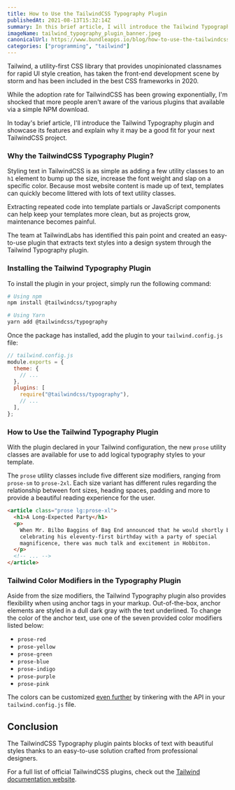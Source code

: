 ---
title: How to Use the TailwindCSS Typography Plugin
publishedAt: 2021-08-13T15:32:14Z
summary: In this brief article, I will introduce the Tailwind Typography plugin and showcase its features and explain why it may be a good fit for your next TailwindCSS project.
imageName: tailwind_typography_plugin_banner.jpeg
canonicalUrl: https://www.bundleapps.io/blog/how-to-use-the-tailwindcss-typography-plugin
categories: ["programming", "tailwind"]
---

Tailwind, a utility-first CSS library that provides unopinionated classnames for rapid UI style creation, has taken the front-end development scene by storm and has been included in the best CSS frameworks in 2020.

While the adoption rate for TailwindCSS has been growing exponentially, I'm shocked that more people aren't aware of the various plugins that available via a simple NPM download.

In today's brief article, I'll introduce the Tailwind Typography plugin and showcase its features and explain why it may be a good fit for your next TailwindCSS project.

### Why the TailwindCSS Typography Plugin?

Styling text in TailwindCSS is as simple as adding a few utility classes to an `h1` element to bump up the size, increase the font weight and slap on a specific color. Because most website content is made up of text, templates can quickly become littered with lots of text utility classes.

Extracting repeated code into template partials or JavaScript components can help keep your templates more clean, but as projects grow, maintenance becomes painful.

The team at TailwindLabs has identified this pain point and created an easy-to-use plugin that extracts text styles into a design system through the Tailwind Typography plugin.

### Installing the Tailwind Typography Plugin

To install the plugin in your project, simply run the following command:

```bash
# Using npm
npm install @tailwindcss/typography

# Using Yarn
yarn add @tailwindcss/typography
```

Once the package has installed, add the plugin to your `tailwind.config.js` file:

```js
// tailwind.config.js
module.exports = {
  theme: {
    // ...
  },
  plugins: [
    require("@tailwindcss/typography"),
    // ...
  ],
};
```

### How to Use the Tailwind Typography Plugin

With the plugin declared in your Tailwind configuration, the new `prose` utility classes are available for use to add logical typography styles to your template.

The `prose` utility classes include five different size modifiers, ranging from `prose-sm` to `prose-2xl`. Each size variant has different rules regarding the relationship between font sizes, heading spaces, padding and more to provide a beautiful reading experience for the user.

```html
<article class="prose lg:prose-xl">
  <h1>A Long-Expected Party</h1>
  <p>
    When Mr. Bilbo Baggins of Bag End announced that he would shortly be
    celebrating his eleventy-first birthday with a party of special
    magnificence, there was much talk and excitement in Hobbiton.
  </p>
  <!-- ... -->
</article>
```

### Tailwind Color Modifiers in the Typography Plugin

Aside from the size modifiers, the Tailwind Typography plugin also provides flexibility when using anchor tags in your markup. Out-of-the-box, anchor elements are styled in a dull dark gray with the text underlined. To change the color of the anchor text, use one of the seven provided color modifiers listed below:

- `prose-red`
- `prose-yellow`
- `prose-green`
- `prose-blue`
- `prose-indigo`
- `prose-purple`
- `prose-pink`

The colors can be customized [even further](https://github.com/tailwindlabs/tailwindcss-typography#customization) by tinkering with the API in your `tailwind.config.js` file.

## Conclusion

The TailwindCSS Typography plugin paints blocks of text with beautiful styles thanks to an easy-to-use solution crafted from professional designers.

For a full list of official TailwindCSS plugins, check out the [Tailwind documentation website](https://tailwindcss.com/docs).
